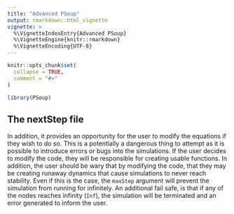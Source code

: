```yaml
---
title: "Advanced PSoup"
output: rmarkdown::html_vignette
vignette: >
  %\VignetteIndexEntry{Advanced PSoup}
  %\VignetteEngine{knitr::rmarkdown}
  %\VignetteEncoding{UTF-8}
---
```


```r
knitr::opts_chunk$set(
  collapse = TRUE,
  comment = "#>"
)
```

```r
library(PSoup)
```

## The nextStep file

In addition, it provides an opportunity for the user to modify the equations if they wish to do so. This is a potentially a dangerous thing to attempt as it is possible to introduce errors or bugs into the simulations. If the user decides to modify the code, they will be responsible for creating usable functions. In addition, the user should be wary that by modifying the code, that they may be creating runaway dynamics that cause simulations to never reach stability. Even if this is the case, the `maxStep` argument will prevent the simulation from running for infinitely. An additional fail safe, is that if any of the nodes reaches infinity (`Inf`), the simulation will be terminated and an error generated to inform the user.
